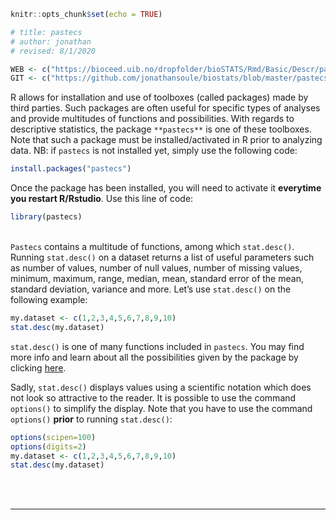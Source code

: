```r
knitr::opts_chunk$set(echo = TRUE)

# title: pastecs
# author: jonathan
# revised: 8/1/2020 

WEB <- c("https://bioceed.uib.no/dropfolder/bioSTATS/Rmd/Basic/Descr/pastecs.html")
GIT <- c("https://github.com/jonathansoule/biostats/blob/master/pastecs.Rmd")
```

R allows for installation and use of toolboxes (called packages) made by third parties. Such packages are often useful for specific types of analyses and provide multitudes of functions and possibilities. With regards to descriptive statistics, the package `**pastecs**` is one of these toolboxes. Note that such a package must be installed/activated in R prior to analyzing data. NB: if `pastecs` is not installed yet, simply use the following code:
```r
install.packages("pastecs")
```

Once the package has been installed, you will need to activate it **everytime you restart R/Rstudio**. 
Use this line of code:
```r
library(pastecs)
```
<br/>
`Pastecs` contains a multitude of functions, among which `stat.desc()`. Running `stat.desc()` on a dataset returns a list of useful parameters such as number of values, number of null values, number of missing values, minimum, maximum, range, median, mean, standard error of the mean, standard deviation, variance and more. Let’s use `stat.desc()` on the following example:

```r
my.dataset <- c(1,2,3,4,5,6,7,8,9,10)
stat.desc(my.dataset)
```

`stat.desc()` is one of many functions included in `pastecs`. You may find more info and learn about all the possibilities given by the package by clicking [here](https://cran.r-project.org/web/packages/pastecs/pastecs.pdf){target="_blank"}.

Sadly, `stat.desc()` displays values using a scientific notation which does not look so attractive to the reader. It is possible to use the command `options()` to simplify the display. Note that you have to use the command `options()` **prior** to running `stat.desc()`:
```r
options(scipen=100)
options(digits=2)
my.dataset <- c(1,2,3,4,5,6,7,8,9,10)
stat.desc(my.dataset)
```

<br/><br/>

***
<!-- UNCOMMENT TO ACTIVATE
Get the Rmarkdown file corresponding to this page on [GitHub](`r GIT`){target="_blank"}.
-->
